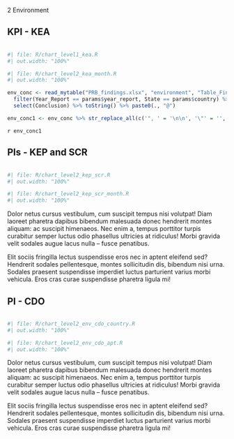 [2 Environment]{class="fakeh1"}

::: {#container-kea style="clear: both"}

## KPI - KEA

<!-- empty line to ensure next heading leaves enough space -->
<div style="height: 1px"></div>

:::: {#chart-kea class="mychart"}
```r
#| file: R/chart_level1_kea.R
#| out.width: "100%"
```

```r
#| file: R/chart_level2_kea_month.R
#| out.width: "100%"
```
::::

:::: {#concl-kea}
```r
env_conc <- read_mytable("PRB_findings.xlsx", "environment", "Table_Findings_environment") %>% 
  filter(Year_Report == params$year_report, State == params$country) %>% 
  select(Conclusion) %>% toString() %>% paste0(., "@")

env_conc1 <- env_conc %>% str_replace_all(c('", ' = '\n\n', '\"' = '', '\n\n\n' = '\n\n')) %>% str_replace(fixed('c('), '') %>%  str_replace(fixed(')@'), '\n') 
```

`r env_conc1`
::::
:::

::: {#container-kep-scr style="clear: both"}

## PIs - KEP and SCR

<!-- empty line to ensure next heading leaves enough space -->
<div style="height: 1px"></div>

:::: {#chart-kep-scr class="mychart"}
```r
#| file: R/chart_level2_kep_scr.R
#| out.width: "100%"
```

```r
#| file: R/chart_level2_kep_scr_month.R
#| out.width: "100%"
```
::::

:::: {#concl-kep-scr}
Dolor netus cursus vestibulum, cum suscipit tempus nisi volutpat! Diam laoreet pharetra dapibus bibendum malesuada donec hendrerit
montes aliquam: ac suscipit himenaeos. Nec enim a, tempus porttitor turpis curabitur semper luctus odio phasellus ultricies at
ridiculus! Morbi gravida velit sodales augue lacus nulla – fusce penatibus.

Elit sociis fringilla lectus suspendisse eros nec in aptent eleifend sed? Hendrerit sodales pellentesque, montes sollicitudin dis,
bibendum nisi urna. Sodales praesent suspendisse imperdiet luctus parturient varius morbi vehicula. Eros cras curae suspendisse
pharetra ligula mi!
::::
:::

::: {#container-cdo style="clear: both"}

## PI - CDO

<!-- empty line to ensure next heading leaves enough space -->
<div style="height: 1px"></div>

:::: {#chart-cdo class="mychart"}
```r
#| file: R/chart_level2_env_cdo_country.R
#| out.width: "100%"
```

```r
#| file: R/chart_level2_env_cdo_apt.R
#| out.width: "100%"
```
::::

:::: {#concl-cdo}
Dolor netus cursus vestibulum, cum suscipit tempus nisi volutpat! Diam laoreet pharetra dapibus bibendum malesuada donec hendrerit
montes aliquam: ac suscipit himenaeos. Nec enim a, tempus porttitor turpis curabitur semper luctus odio phasellus ultricies at
ridiculus! Morbi gravida velit sodales augue lacus nulla – fusce penatibus.

Elit sociis fringilla lectus suspendisse eros nec in aptent eleifend sed? Hendrerit sodales pellentesque, montes sollicitudin dis,
bibendum nisi urna. Sodales praesent suspendisse imperdiet luctus parturient varius morbi vehicula. Eros cras curae suspendisse
pharetra ligula mi!
::::
:::